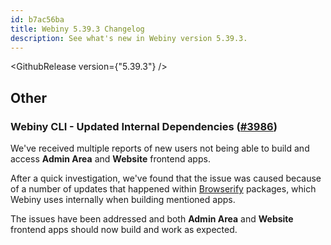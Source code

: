 ```yaml
---
id: b7ac56ba
title: Webiny 5.39.3 Changelog
description: See what's new in Webiny version 5.39.3.
---
```


<GithubRelease version={"5.39.3"} />

## Other

### Webiny CLI - Updated Internal Dependencies ([#3986](https://github.com/webiny/webiny-js/pull/3986))

We've received multiple reports of new users not being able to build and access **Admin Area** and **Website** frontend apps.

After a quick investigation, we've found that the issue was caused because of a number of updates that happened within [Browserify](https://github.com/browserify/browserify) packages, which Webiny uses internally when building mentioned apps.

The issues have been addressed and both **Admin Area** and **Website** frontend apps should now build and work as expected.

